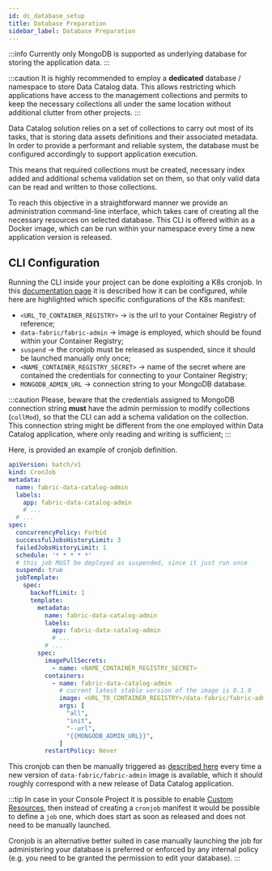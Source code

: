 ```yaml
---
id: dc_database_setup
title: Database Preparation
sidebar_label: Database Preparation
---
```


:::info
Currently only MongoDB is supported as underlying database for storing the application data.
:::

:::caution
It is highly recommended to employ a **dedicated** database / namespace to store Data Catalog data. This allows
restricting which applications have access to the management collections and permits to keep the necessary collections
all under the same location without additional clutter from other projects.
:::

Data Catalog solution relies on a set of collections to carry out most of its tasks, that is storing
data assets definitions and their associated metadata. In order to provide
a performant and reliable system, the database must be configured accordingly to support application execution.

This means that required collections must be created, necessary index added and additional schema validation set on them,
so that only valid data can be read and written to those collections.

To reach this objective in a straightforward manner we provide an administration command-line interface,
which takes care of creating all the necessary resources on selected database. This CLI is offered
within as a Docker image, which can be run within your namespace every time a new application version is released.

## CLI Configuration

Running the CLI inside your project can be done exploiting a K8s cronjob. In this [documentation page](/development_suite/api-console/api-design/jobs-cronjob.md)
it is described how it can be configured, while here are highlighted which specific configurations of the K8s manifest:

- `<URL_TO_CONTAINER_REGISTRY>` &rarr; is the url to your Container Registry of reference;
- `data-fabric/fabric-admin` &rarr; image is employed, which should be found within your Container Registry;
- `suspend` &rarr; the cronjob must be released as suspended, since it should be launched manually only once;
- `<NAME_CONTAINER_REGISTRY_SECRET>` &rarr; name of the secret where are contained the credentials for connecting to your Container Registry;
- `MONGODB_ADMIN_URL` &rarr; connection string to your MongoDB database.

:::caution
Please, beware that the credentials assigned to MongoDB connection string **must** have the admin permission
to modify collections (`collMod`), so that the CLI can add a schema validation on the collection. This connection string
might be different from the one employed within Data Catalog application, where only reading and writing is sufficient;
:::

Here, is provided an example of cronjob definition.

```yaml
apiVersion: batch/v1
kind: CronJob
metadata:
  name: fabric-data-catalog-admin
  labels:
    app: fabric-data-catalog-admin
    # ...
  # ...
spec:
  concurrencyPolicy: Forbid
  successfulJobsHistoryLimit: 3
  failedJobsHistoryLimit: 1
  schedule: '* * * * *'
  # this job MUST be deployed as suspended, since it just run once
  suspend: true
  jobTemplate:
    spec:
      backoffLimit: 1
      template:
        metadata:
          name: fabric-data-catalog-admin
          labels:
            app: fabric-data-catalog-admin
            # ...
          # ...
        spec:
          imagePullSecrets:
            - name: <NAME_CONTAINER_REGISTRY_SECRET>
          containers:
            - name: fabric-data-catalog-admin
              # current latest stable version of the image is 0.1.0
              image: <URL_TO_CONTAINER_REGISTRY>/data-fabric/fabric-admin:0.1.0
              args: [
                "all",
                "init",
                "--url",
                "{{MONGODB_ADMIN_URL}}",
              ]
          restartPolicy: Never
```

This cronjob can then be manually triggered as [described here](/development_suite/monitoring/resources/cronjobs.md#manually-launching-a-cronjob)
every time a new version of `data-fabric/fabric-admin` image is available, which it should roughly correspond with a new release of
Data Catalog application.

:::tip
In case in your Console Project it is possible to enable [Custom Resources](/console/design-your-projects/custom-resources/custom-resources.md), then instead of
creating a `cronjob` manifest it would be possible to define a `job` one, which does start as soon as released and does not need to be
manually launched.

Cronjob is an alternative better suited in case manually launching the job for administering your database is preferred
or enforced by any internal policy (e.g. you need to be granted the permission to edit your database).
:::